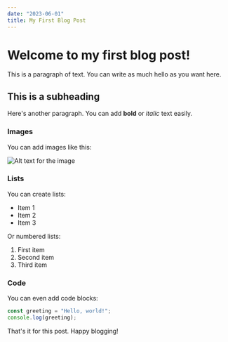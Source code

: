 ```yaml
---
date: "2023-06-01"
title: My First Blog Post
---
```


# Welcome to my first blog post!

This is a paragraph of text. You can write as much <span>hello</span> as you want here.

## This is a subheading

Here's another paragraph. You can add **bold** or _italic_ text easily.

### Images

You can add images like this:

![Alt text for the image](/placeholder.svg?height=200&width=400)

### Lists

You can create lists:

- Item 1
- Item 2
- Item 3

Or numbered lists:

1. First item
2. Second item
3. Third item

### Code

You can even add code blocks:

```javascript
const greeting = "Hello, world!";
console.log(greeting);
```

That's it for this post. Happy blogging!
